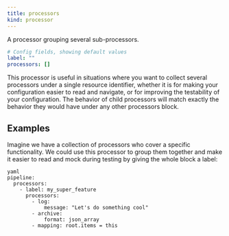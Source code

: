 ```yaml
---
title: processors
kind: processor
---
```


A processor grouping several sub-processors.

```yml
# Config fields, showing default values
label: ""
processors: []
```

This processor is useful in situations where you want to collect several processors under a single resource identifier, whether it is for making your configuration easier to read and navigate, or for improving the testability of your configuration. The behavior of child processors will match exactly the behavior they would have under any other processors block.

## Examples

<Tabs>
<TabItem label="Grouped Processing">
Imagine we have a collection of processors who cover a specific functionality. We could use this processor to group them together and make it easier to read and mock during testing by giving the whole block a label:

```
yaml
pipeline:
  processors:
    - label: my_super_feature
      processors:
        - log:
            message: "Let's do something cool"
        - archive:
            format: json_array
        - mapping: root.items = this

```

</TabItem>
</Tabs>


